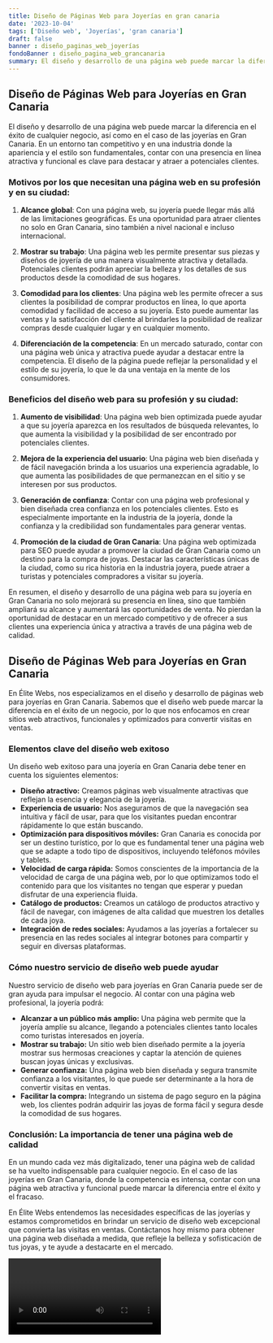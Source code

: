 ```yaml
---
title: Diseño de Páginas Web para Joyerías en gran canaria
date: '2023-10-04'
tags: ['Diseño web', 'Joyerías', 'gran canaria']
draft: false
banner : diseño_paginas_web_joyerías
fondoBanner : diseño_pagina_web_grancanaria
summary: El diseño y desarrollo de una página web puede marcar la diferencia en el éxito de cualquier negocio, así como en el caso de las joyerías en Gran Canaria. En un entorno tan competitivo y en una industria donde la apariencia y el estilo son fundamentales, contar con una presencia en línea atractiva y funcional es clave para destacar y atraer a potenciales clientes.
---
```


## Diseño de Páginas Web para Joyerías en Gran Canaria

El diseño y desarrollo de una página web puede marcar la diferencia en el éxito de cualquier negocio, así como en el caso de las joyerías en Gran Canaria. En un entorno tan competitivo y en una industria donde la apariencia y el estilo son fundamentales, contar con una presencia en línea atractiva y funcional es clave para destacar y atraer a potenciales clientes.

### Motivos por los que necesitan una página web en su profesión y en su ciudad:

1. **Alcance global**: Con una página web, su joyería puede llegar más allá de las limitaciones geográficas. Es una oportunidad para atraer clientes no solo en Gran Canaria, sino también a nivel nacional e incluso internacional.

2. **Mostrar su trabajo**: Una página web les permite presentar sus piezas y diseños de joyería de una manera visualmente atractiva y detallada. Potenciales clientes podrán apreciar la belleza y los detalles de sus productos desde la comodidad de sus hogares.

3. **Comodidad para los clientes**: Una página web les permite ofrecer a sus clientes la posibilidad de comprar productos en línea, lo que aporta comodidad y facilidad de acceso a su joyería. Esto puede aumentar las ventas y la satisfacción del cliente al brindarles la posibilidad de realizar compras desde cualquier lugar y en cualquier momento.

4. **Diferenciación de la competencia**: En un mercado saturado, contar con una página web única y atractiva puede ayudar a destacar entre la competencia. El diseño de la página puede reflejar la personalidad y el estilo de su joyería, lo que le da una ventaja en la mente de los consumidores.

### Beneficios del diseño web para su profesión y su ciudad:

1. **Aumento de visibilidad**: Una página web bien optimizada puede ayudar a que su joyería aparezca en los resultados de búsqueda relevantes, lo que aumenta la visibilidad y la posibilidad de ser encontrado por potenciales clientes.

2. **Mejora de la experiencia del usuario**: Una página web bien diseñada y de fácil navegación brinda a los usuarios una experiencia agradable, lo que aumenta las posibilidades de que permanezcan en el sitio y se interesen por sus productos.

3. **Generación de confianza**: Contar con una página web profesional y bien diseñada crea confianza en los potenciales clientes. Esto es especialmente importante en la industria de la joyería, donde la confianza y la credibilidad son fundamentales para generar ventas.

4. **Promoción de la ciudad de Gran Canaria**: Una página web optimizada para SEO puede ayudar a promover la ciudad de Gran Canaria como un destino para la compra de joyas. Destacar las características únicas de la ciudad, como su rica historia en la industria joyera, puede atraer a turistas y potenciales compradores a visitar su joyería.

En resumen, el diseño y desarrollo de una página web para su joyería en Gran Canaria no solo mejorará su presencia en línea, sino que también ampliará su alcance y aumentará las oportunidades de venta. No pierdan la oportunidad de destacar en un mercado competitivo y de ofrecer a sus clientes una experiencia única y atractiva a través de una página web de calidad.

<GifSeo />

<Cta />

## Diseño de Páginas Web para Joyerías en Gran Canaria

En Élite Webs, nos especializamos en el diseño y desarrollo de páginas web para joyerías en Gran Canaria. Sabemos que el diseño web puede marcar la diferencia en el éxito de un negocio, por lo que nos enfocamos en crear sitios web atractivos, funcionales y optimizados para convertir visitas en ventas.

### Elementos clave del diseño web exitoso

Un diseño web exitoso para una joyería en Gran Canaria debe tener en cuenta los siguientes elementos:

- **Diseño atractivo:** Creamos páginas web visualmente atractivas que reflejan la esencia y elegancia de la joyería.
- **Experiencia de usuario:** Nos aseguramos de que la navegación sea intuitiva y fácil de usar, para que los visitantes puedan encontrar rápidamente lo que están buscando.
- **Optimización para dispositivos móviles:** Gran Canaria es conocida por ser un destino turístico, por lo que es fundamental tener una página web que se adapte a todo tipo de dispositivos, incluyendo teléfonos móviles y tablets.
- **Velocidad de carga rápida:** Somos conscientes de la importancia de la velocidad de carga de una página web, por lo que optimizamos todo el contenido para que los visitantes no tengan que esperar y puedan disfrutar de una experiencia fluida.
- **Catálogo de productos:** Creamos un catálogo de productos atractivo y fácil de navegar, con imágenes de alta calidad que muestren los detalles de cada joya.
- **Integración de redes sociales:** Ayudamos a las joyerías a fortalecer su presencia en las redes sociales al integrar botones para compartir y seguir en diversas plataformas.

### Cómo nuestro servicio de diseño web puede ayudar

Nuestro servicio de diseño web para joyerías en Gran Canaria puede ser de gran ayuda para impulsar el negocio. Al contar con una página web profesional, la joyería podrá:

- **Alcanzar a un público más amplio:** Una página web permite que la joyería amplíe su alcance, llegando a potenciales clientes tanto locales como turistas interesados en joyería.
- **Mostrar su trabajo:** Un sitio web bien diseñado permite a la joyería mostrar sus hermosas creaciones y captar la atención de quienes buscan joyas únicas y exclusivas.
- **Generar confianza:** Una página web bien diseñada y segura transmite confianza a los visitantes, lo que puede ser determinante a la hora de convertir visitas en ventas.
- **Facilitar la compra:** Integrando un sistema de pago seguro en la página web, los clientes podrán adquirir las joyas de forma fácil y segura desde la comodidad de sus hogares.

### Conclusión: La importancia de tener una página web de calidad

En un mundo cada vez más digitalizado, tener una página web de calidad se ha vuelto indispensable para cualquier negocio. En el caso de las joyerías en Gran Canaria, donde la competencia es intensa, contar con una página web atractiva y funcional puede marcar la diferencia entre el éxito y el fracaso.

En Élite Webs entendemos las necesidades específicas de las joyerías y estamos comprometidos en brindar un servicio de diseño web excepcional que convierta las visitas en ventas. Contáctanos hoy mismo para obtener una página web diseñada a medida, que refleje la belleza y sofisticación de tus joyas, y te ayude a destacarte en el mercado.

<Video />

<CtaBot job='Joyerías' city='gran canaria'/>

<Gmaps query='gran canaria+españa+maps' />